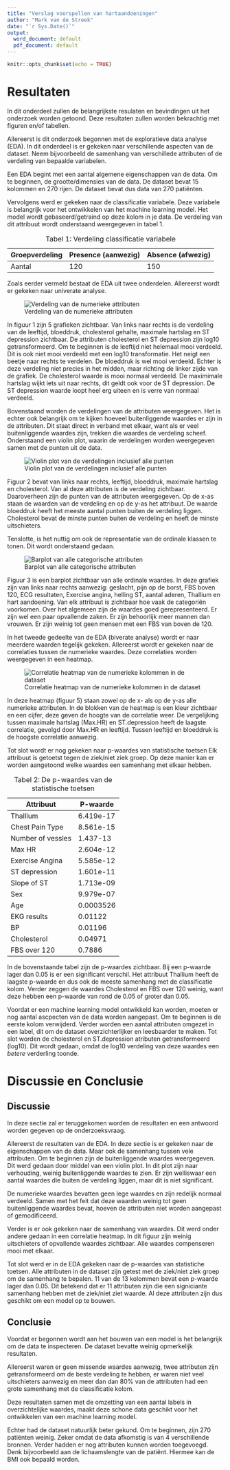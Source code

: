 ```yaml
---
title: "Verslag voorspellen van hartaandoeningen"
author: "Mark van de Streek"
date: "`r Sys.Date()`"
output:
  word_document: default
  pdf_document: default
---
```


```r
knitr::opts_chunk$set(echo = TRUE)
```

# Resultaten

In dit onderdeel zullen de belangrijkste resulaten en bevindingen uit het onderzoek worden getoond. Deze resultaten zullen worden bekrachtig met figuren en/of tabellen.

Allereerst is dit onderzoek begonnen met de exploratieve data analyse (EDA). In dit onderdeel is er gekeken naar verschillende aspecten van de dataset. Neem bijvoorbeeld de samenhang van verschillede attributen of de verdeling van bepaalde variabelen.

Een EDA begint met een aantal algemene eigenschappen van de data. Om te beginnen, de grootte/dimensies van de data. De dataset bevat 15 kolommen en 270 rijen. De dataset bevat dus data van 270 patiënten.

Vervolgens werd er gekeken naar de classificatie variabele. Deze variabele is belangrijk voor het ontwikkelen van het machine learning model. Het model wordt gebaseerd/getraind op deze kolom in je data. De verdeling van dit attribuut wordt onderstaand weergegeven in tabel 1.

| Groepverdeling | Presence (aanwezig) | Absence (afwezig) |
|----------------|---------------------|-------------------|
| Aantal         | 120                 | 150               |

: Tabel 1: Verdeling classificatie variabele

Zoals eerder vermeld bestaat de EDA uit twee onderdelen. Allereerst wordt er gekeken naar univerate analyse.

![Verdeling van de numerieke attributen](images/00008c.png)

In figuur 1 zijn 5 grafieken zichtbaar. Van links naar rechts is de verdeling van de leeftijd, bloeddruk, cholesterol gehalte, maximale hartslag en ST depression zichtbaar. De attributen cholesterol en ST depression zijn log10 getransformeerd. Om te beginnen is de leeftijd niet helemaal mooi verdeeld. Dit is ook niet mooi verdeeld met een log10 transformatie. Het neigt een beetje naar rechts te verdelen. De bloeddruk is wel mooi verdeeld. Echter is deze verdeling niet precies in het midden, maar richting de linker zijde van de grafiek. De cholesterol waarde is mooi normaal verdeeld. De maximimale hartslag wijkt iets uit naar rechts, dit geldt ook voor de ST depression. De ST depression waarde loopt heel erg uiteen en is verre van normaal verdeeld.

Bovenstaand worden de verdelingen van de attributen weergegeven. Het is echter ook belangrijk om te kijken hoeveel buitenliggende waardes er zijn in de attributen. Dit staat direct in verband met elkaar, want als er veel buitenliggende waardes zijn, trekken die waardes de verdeling scheef. Onderstaand een violin plot, waarin de verdelingen worden weergegeven samen met de punten uit de data.

![Violin plot van de verdelingen inclusief alle punten](images/000016.png)

Figuur 2 bevat van links naar rechts, leeftijd, bloeddruk, maximale hartslag en cholesterol. Van al deze attributen is de verdeling zichtbaar. Daaroverheen zijn de punten van de attributen weergegeven. Op de x-as staan de waarden van de verdeling en op de y-as het attribuut. De waarde bloeddruk heeft het meeste aantal punten buiten de verdeling liggen. Cholesterol bevat de minste punten buiten de verdeling en heeft de minste uitschieters.

Tenslotte, is het nuttig om ook de representatie van de ordinale klassen te tonen. Dit wordt onderstaand gedaan.

![Barplot van alle categorische attributen](images/000055.png)

Figuur 3 is een barplot zichtbaar van alle ordinale waardes. In deze grafiek zijn van links naar rechts aanwezig: geslacht, pijn op de borst, FBS boven 120, ECG resultaten, Exercise angina, helling ST, aantal aderen, Thallium en hart aandoening. Van elk attribuut is zichtbaar hoe vaak de categoriën voorkomen. Over het algemeen zijn de waardes goed gerepresenteerd. Er zijn wel een paar opvallende zaken. Er zijn behoorlijk meer mannen dan vrouwen. Er zijn weinig tot geen mensen met een FBS van boven de 120.

In het tweede gedeelte van de EDA (biverate analyse) wordt er naar meerdere waarden tegelijk gekeken. Allereerst wordt er gekeken naar de correlaties tussen de numerieke waardes. Deze correlaties worden weergegeven in een heatmap.

![Correlatie heatmap van de numerieke kolommen in de dataset](images/00002e.png)

In deze heatmap (figuur 5) staan zowel op de x- als op de y-as alle numerieke attributen. In de blokken van de heatmap is een kleur zichtbaar en een cijfer, deze geven de hoogte van de correlatie weer. De vergelijking tussen maximale hartslag (Max.HR) en ST.depression heeft de laagste correlatie, gevolgd door Max.HR en leeftijd. Tussen leeftijd en bloeddruk is de hoogste correlatie aanwezig.

Tot slot wordt er nog gekeken naar p-waardes van statistische toetsen Elk attribuut is getoetst tegen de ziek/niet ziek groep. Op deze manier kan er worden aangetoond welke waardes een samenhang met elkaar hebben.

| Attribuut         | P-waarde  |
|-------------------|-----------|
| Thallium          | 6.419e-17 |
| Chest Pain Type   | 8.561e-15 |
| Number of vessles | 1.437-13  |
| Max HR            | 2.604e-12 |
| Exercise Angina   | 5.585e-12 |
| ST depression     | 1.601e-11 |
| Slope of ST       | 1.713e-09 |
| Sex               | 9.979e-07 |
| Age               | 0.0003526 |
| EKG results       | 0.01122   |
| BP                | 0.01196   |
| Cholesterol       | 0.04971   |
| FBS over 120      | 0.7886    |

: Tabel 2: De p-waardes van de statistische toetsen

In de bovenstaande tabel zijn de p-waardes zichtbaar. Bij een p-waarde lager dan 0.05 is er een significant verschil. Het attribuut Thallium heeft de laagste p-waarde en dus ook de meeste samenhang met de classificatie kolom. Verder zeggen de waardes Cholesterol en FBS over 120 weinig, want deze hebben een p-waarde van rond de 0.05 of groter dan 0.05.

Voordat er een machine learning model ontwikkeld kan worden, moeten er nog aantal ascpecten van de data worden aangepast. Om te beginnen is de eerste kolom verwijderd. Verder worden een aantal attributen omgezet in een label, dit om de dataset overzichterlijker en leesbaarder te maken. Tot slot worden de cholesterol en ST.depression atributen getransformeerd (log10). Dit wordt gedaan, omdat de log10 verdeling van deze waardes een *betere* verderling toonde.

# Discussie en Conclusie

## Discussie

In deze sectie zal er teruggekomen worden de resultaten en een antwoord worden gegeven op de onderzoeksvraag.

Allereerst de resultaten van de EDA. In deze sectie is er gekeken naar de eigenschappen van de data. Maar ook de samenhang tussen vele attributen. Om te beginnen zijn de buitenliggende waardes weergegeven. Dit werd gedaan door middel van een violin plot. In dit plot zijn naar verhouding, weinig buitenliggende waardes te zien. Er zijn welliswaar een aantal waardes die buiten de verdeling liggen, maar dit is niet significant. 

De numerieke waardes bevatten geen lege waardes en zijn redelijk normaal verdeeld. Samen met het feit dat deze waarden weinig tot geen buitenliggende waardes bevat, hoeven de attributen niet worden aangepast of gemodificeerd. 

Verder is er ook gekeken naar de samenhang van waardes. Dit werd onder andere gedaan in een correlatie heatmap. In dit figuur zijn weinig uitschieters of opvallende waardes zichtbaar. Alle waardes compenseren mooi met elkaar.

Tot slot werd er in de EDA gekeken naar de p-waardes van statistiche toetsen. Alle attributen in de dataset zijn getest met de ziek/niet ziek groep om de samenhang te bepalen. 11 van de 13 kolommen bevat een p-waarde lager dan 0.05. Dit betekend dat er 11 attributen zijn die een signiciante samenhang hebben met de ziek/niet ziet waarde. Al deze attributen zijn dus geschikt om een model op te bouwen. 

## Conclusie

Voordat er begonnen wordt aan het bouwen van een model is het belangrijk om de data te inspecteren. De dataset bevatte weinig opmerkelijk resultaten. 

Allereerst waren er geen missende waardes aanwezig, twee attributen zijn getransformeerd om de beste verdeling te hebben, er waren niet veel uitschieters aanwezig en meer dan dan 80% van de attributen had een grote samenhang met de classificatie kolom. 

Deze resultaten samen met de omzetting van een aantal labels in overzichtelijke waardes, maakt deze schone data geschikt voor het ontwikkelen van een machine learning model.

Echter had de dataset natuurlijk beter gekund. Om te beginnen, zijn 270 patiënten weinig. Zeker omdat de data afkomstig is van 4 verschillende bronnen. Verder hadden er nog attributen kunnen worden toegevoegd. Denk bijvoorbeeld aan de lichaamslengte van de patiënt. Hiermee kan de BMI ook bepaald worden. 


